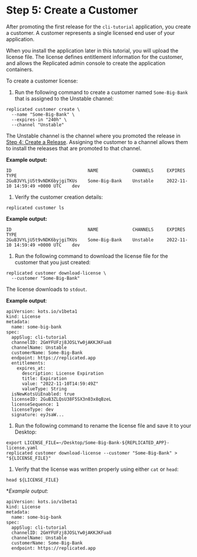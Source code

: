 # Step 5: Create a Customer

After promoting the first release for the `cli-tutorial` application, you create a customer. A customer represents a single licensed end user of your application.

When you install the application later in this tutorial, you will upload the license file. The license defines entitlement information for the customer, and allows the Replicated admin console to create the application containers.

To create a customer license:

1. Run the following command to create a customer named `Some-Big-Bank` that is assigned to the Unstable channel:

  ```
  replicated customer create \
    --name "Some-Big-Bank" \
    --expires-in "240h" \
    --channel "Unstable"
  ```
  The Unstable channel is the channel where you promoted the release in [Step 4: Create a Release](tutorial-cli-create-release). Assigning the customer to a channel allows them to install the releases that are promoted to that channel.

  **Example output:**

  ```
  ID                             NAME             CHANNELS     EXPIRES                          TYPE
  2GuB3VYLjU5t9vNDK6byjgiTKUs    Some-Big-Bank    Unstable     2022-11-10 14:59:49 +0000 UTC    dev
  ```

1. Verify the customer creation details:

  ```
  replicated customer ls
  ```

  **Example output:**

  ```
  ID                             NAME             CHANNELS     EXPIRES                          TYPE
  2GuB3VYLjU5t9vNDK6byjgiTKUs    Some-Big-Bank    Unstable     2022-11-10 14:59:49 +0000 UTC    dev
  ```

1. Run the following command to download the license file for the customer that you just created:

  ```
  replicated customer download-license \
    --customer "Some-Big-Bank"
  ```

  The license downloads to `stdout`.

  **Example output**:

  ```
  apiVersion: kots.io/v1beta1
  kind: License
  metadata:
    name: some-big-bank
  spec:
    appSlug: cli-tutorial
    channelID: 2GmYFUFzj8JOSLYw0jAKKJKFua8
    channelName: Unstable
    customerName: Some-Big-Bank
    endpoint: https://replicated.app
    entitlements:
      expires_at:
        description: License Expiration
        title: Expiration
        value: "2022-11-10T14:59:49Z"
        valueType: String
    isNewKotsUiEnabled: true
    licenseID: 2GuB3ZLQsU38F5SX3n03x8qBzeL
    licenseSequence: 1
    licenseType: dev
    signature: eyJsaW...
  ```

1. Run the following command to rename the license file and save it to your Desktop:

  ```
  export LICENSE_FILE=~/Desktop/Some-Big-Bank-${REPLICATED_APP}-license.yaml
  replicated customer download-license --customer "Some-Big-Bank" > "${LICENSE_FILE}"
  ```

1. Verify that the license was written properly using either `cat` or `head`:

  ```
  head ${LICENSE_FILE}
  ```
  **Example output*:
  ```
  apiVersion: kots.io/v1beta1
  kind: License
  metadata:
    name: some-big-bank
  spec:
    appSlug: cli-tutorial
    channelID: 2GmYFUFzj8JOSLYw0jAKKJKFua8
    channelName: Unstable
    customerName: Some-Big-Bank
    endpoint: https://replicated.app
  ```
